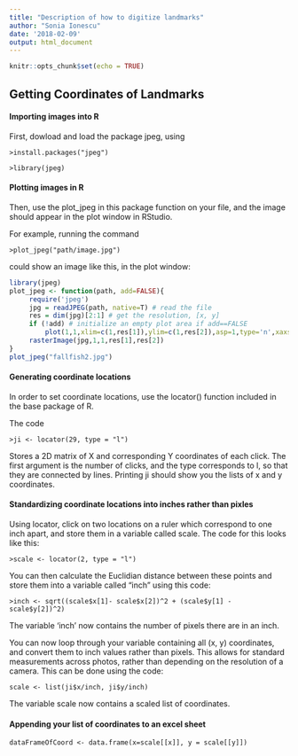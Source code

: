 ```yaml
---
title: "Description of how to digitize landmarks"
author: "Sonia Ionescu"
date: '2018-02-09'
output: html_document
---
```


```r
knitr::opts_chunk$set(echo = TRUE)
```

## Getting Coordinates of Landmarks

#### Importing images into R

First, dowload and load the package jpeg, using 


`>install.packages("jpeg")`


`>library(jpeg)`


#### Plotting images in R

Then, use the plot_jpeg in this package function on your file, and the image should appear in the plot window in RStudio. 

For example, running the command

`>plot_jpeg("path/image.jpg")`
 
could show an image like this, in the plot window:

``` r
library(jpeg)
plot_jpeg <- function(path, add=FALSE){
     require('jpeg')
     jpg = readJPEG(path, native=T) # read the file
     res = dim(jpg)[2:1] # get the resolution, [x, y]
     if (!add) # initialize an empty plot area if add==FALSE
         plot(1,1,xlim=c(1,res[1]),ylim=c(1,res[2]),asp=1,type='n',xaxs='i',yaxs='i',xaxt='n',yaxt='n',xlab='',ylab='',bty='n')
     rasterImage(jpg,1,1,res[1],res[2])
}
plot_jpeg("fallfish2.jpg")
```

#### Generating coordinate locations

In order to set coordinate locations, use the locator() function included in the base package of R.

The code

`>ji <- locator(29, type = "l")`

Stores a 2D matrix of X and corresponding Y coordinates of each click. The first argument is the number of clicks, and the type corresponds to l, so that they are connected by lines. Printing ji should show you the lists of x and y coordinates.

#### Standardizing coordinate locations into inches rather than pixles

Using locator, click on two locations on a ruler which correspond to one inch apart, and store them in a variable called scale. The code for this looks like this:

`>scale <- locator(2, type = "l")`

You can then calculate the Euclidian distance between these points and store them into a variable called "inch" using this code:

`>inch <- sqrt((scale$x[1]- scale$x[2])^2 + (scale$y[1] - scale$y[2])^2)`

The variable 'inch' now contains the number of pixels there are in an inch.

You can now loop through your variable containing all (x, y) coordinates, and convert them to inch values rather than pixels. This allows for standard measurements across photos, rather than depending on the resolution of a camera. This can be done using the code: 

`scale <- list(ji$x/inch, ji$y/inch)`

The variable scale now contains a scaled list of coordinates.

#### Appending your list of coordinates to an excel sheet

`dataFrameOfCoord <- data.frame(x=scale[[x]], y = scale[[y]])`
